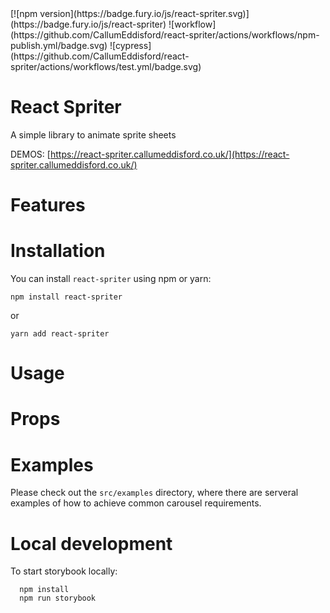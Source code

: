 
<Meta title="Introduction" />
[![npm version](https://badge.fury.io/js/react-spriter.svg)](https://badge.fury.io/js/react-spriter)
![workflow](https://github.com/CallumEddisford/react-spriter/actions/workflows/npm-publish.yml/badge.svg)
![cypress](https://github.com/CallumEddisford/react-spriter/actions/workflows/test.yml/badge.svg)

# React Spriter
A simple library to animate sprite sheets

DEMOS: [https://react-spriter.callumeddisford.co.uk/](https://react-spriter.callumeddisford.co.uk/)

# Features


# Installation
You can install `react-spriter` using npm or yarn:

```shell
npm install react-spriter
```

or

```shell
yarn add react-spriter
```

# Usage


# Props

# Examples
Please check out the `src/examples` directory, where there are serveral examples of how to achieve common carousel requirements.

# Local development
To start storybook locally:

```shell
  npm install
  npm run storybook
```
